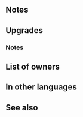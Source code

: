 {{Weapon Infobox
|tagid=SID_妖狐王の爪牙
|canUseMove=Cavalry
|weaponType=Beast
|might=14
|range=1
|effect=Grants Def+3. Grants allies within 2 spaces bonus to Atk/Spd/Def/Res during combat = current bonus on each of unit's stats. Calculates each stat bonus independently. At start of turn, if unit is adjacent to only beast or dragon allies or if unit is not adjacent to any ally, unit transforms (otherwise, unit reverts). If unit transforms, grants Atk+2, and if unit initiates combat, inflicts Atk/Def-4 on foe during combat and foe cannot make a follow-up attack.
|cost=400
|exclusive=1
|statModifiers=0,14,0,3,0
|required=Adult (Cavalry)
|refinePaths=default
|refineSP=400
|refineMedals=500
|refineDews=200
|upgradedEffect=Grants Def+3. If unit is within 3 spaces of an ally, grants Atk/Spd+5 to unit during combat. Grants allies within 2 spaces bonus to Atk/Spd/Def/Res during combat = current bonus on each of unit's stats. Calculates each stat bonus independently.<br><br>At start of turn, if unit is adjacent to only beast or dragon allies or if unit is not adjacent to any ally, unit transforms (otherwise, unit reverts). If unit transforms, grants Atk+2, and if unit initiates combat, inflicts Atk/Def-4 on foe during combat and foe cannot make a follow-up attack.
|upgradedEffect2=Grants Def+3. If unit is within 3 spaces of an ally, grants Atk/Spd+5 to unit during combat. Grants allies within 2 spaces bonus to Atk/Spd/Def/Res during combat = current bonus on each of unit's stats. Calculates each stat bonus independently. At start of turn, if unit is adjacent to only beast or dragon allies or if unit is not adjacent to any ally, unit transforms (otherwise, unit reverts). If unit transforms, grants Atk+2 to unit, inflicts Atk/Def-X on foe during combat (X = number of spaces from start position to end position of whoever initiated combat + 3; max 6), and also, if X ≥ 5, reduces damage from foe's first attack by 30% during combat.
|tagidExtraSkill1=一
|effectSkill1=If unit is within 3 spaces of an ally, grants Atk/Spd+5 to unit during combat. If any ally is within 2 spaces of unit, grants Def/Res+2 to those allies and inflicts Special cooldown charge -1 on their foes per attack during combat. (Only highest value applied. Does not stack.)
|iconSkill1=Kitsune Fang W.png
|properties=random_owner
}}
==Notes==
{{TemporaryBufffromBonus|bnsSource=the foe|multiSource=1}}
{{AlliesCombatEffect|effect=temporary buffs}}
{{Beast (Cavalry)}}
==Upgrades==
{{Weapon Upgrade List}}
===Notes===
{{Temporary buffs|name={{St|Kitsune Fang|refine=skill1}}}}
{{CooldownChargeMinus}}
{{AlliesCombatEffect|effect=temporary buffs and Special cooldown charge -1 effects|name={{St|Kitsune Fang|refine=skill1}}}}
{{Beast (Cavalry) Upgrade}}
==List of owners==
{{Skill Hero List}}
==In other languages==
{{OtherLanguages
|japanese=妖狐王の爪牙
|german=Wilder Kitsune
|spanishEU=Colmillo kitsune
|spanishLA=Colmillo kitsune
|french=Croc de Kitsune
|italian=Zanna di kitsune
|chineseTW=妖狐王的爪牙
|portuguese=Presa kitsune
}}
==See also==
{{See also skills|cond=Description LIKE '%【Bonus Doubler】%' OR Description LIKE '%grants Def/Res+%special cooldown charge%-1%'|columns=3}}
{{Weapons Navbox}}